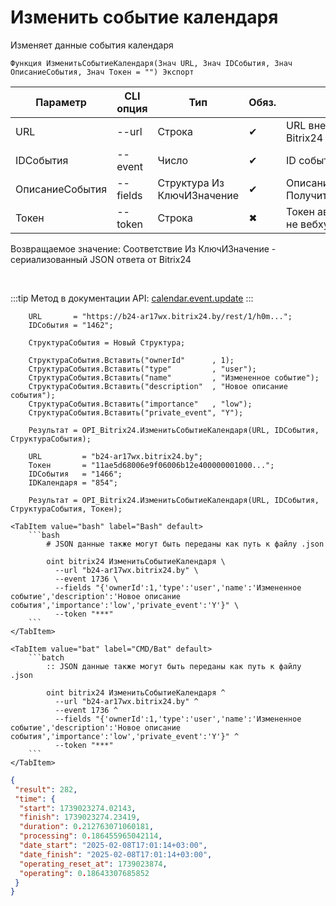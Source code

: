 ﻿---
sidebar_position: 2
description: Изменить событие календаря и другие функции для работы с Bitrix24 в Открытом пакете интеграций - бесплатной open-source библиотеке интеграций для 1С:Предприятие 8, OneScript и CLI
keywords: [1C, 1С, 1С:Предприятие, 1С:Предприятие 8.3, API, Интеграция, Сервисы, Обмен, OneScript, CLI, Bitrix24]
---


# Изменить событие календаря
 Изменяет данные события календаря



`Функция ИзменитьСобытиеКалендаря(Знач URL, Знач IDСобытия, Знач ОписаниеСобытия, Знач Токен = "") Экспорт`

  | Параметр | CLI опция | Тип | Обяз. | Назначение |
  |-|-|-|-|-|
  | URL | --url | Строка | &#x2714; | URL внешнего вебхука или адрес Bitrix24 при использовании токена |
  | IDСобытия | --event | Число | &#x2714; | ID события календаря |
  | ОписаниеСобытия | --fields | Структура Из КлючИЗначение | &#x2714; | Описание события. См. ПолучитьСтруктуруСобытияКалендаря |
  | Токен | --token | Строка | &#x2716; | Токен авторизации, если используется не вебхук |

  
  Возвращаемое значение:   Соответствие Из КлючИЗначение - сериализованный JSON ответа от Bitrix24

<br/>

:::tip
Метод в документации API: [calendar.event.update](https://apidocs.bitrix24.ru/api-reference/calendar/calendar-event/calendar-event-update.html)
:::
<br/>



```bsl title="Пример использования для 1С:Предприятие/OneScript"
    URL       = "https://b24-ar17wx.bitrix24.by/rest/1/h0m...";
    IDСобытия = "1462";

    СтруктураСобытия = Новый Структура;

    СтруктураСобытия.Вставить("ownerId"      , 1);
    СтруктураСобытия.Вставить("type"         , "user");
    СтруктураСобытия.Вставить("name"         , "Измененное событие");
    СтруктураСобытия.Вставить("description"  , "Новое описание события");
    СтруктураСобытия.Вставить("importance"   , "low");
    СтруктураСобытия.Вставить("private_event", "Y");

    Результат = OPI_Bitrix24.ИзменитьСобытиеКалендаря(URL, IDСобытия, СтруктураСобытия);

    URL         = "b24-ar17wx.bitrix24.by";
    Токен       = "11ae5d68006e9f06006b12e400000001000...";
    IDСобытия   = "1466";
    IDКалендаря = "854";

    Результат = OPI_Bitrix24.ИзменитьСобытиеКалендаря(URL, IDСобытия, СтруктураСобытия, Токен);
```
    

 <Tabs>
  
    <TabItem value="bash" label="Bash" default>
        ```bash
            # JSON данные также могут быть переданы как путь к файлу .json
            
            oint bitrix24 ИзменитьСобытиеКалендаря \
              --url "b24-ar17wx.bitrix24.by" \
              --event 1736 \
              --fields "{'ownerId':1,'type':'user','name':'Измененное событие','description':'Новое описание события','importance':'low','private_event':'Y'}" \
              --token "***"
        ```
    </TabItem>
  
    <TabItem value="bat" label="CMD/Bat" default>
        ```batch
            :: JSON данные также могут быть переданы как путь к файлу .json
            
            oint bitrix24 ИзменитьСобытиеКалендаря ^
              --url "b24-ar17wx.bitrix24.by" ^
              --event 1736 ^
              --fields "{'ownerId':1,'type':'user','name':'Измененное событие','description':'Новое описание события','importance':'low','private_event':'Y'}" ^
              --token "***"
        ```
    </TabItem>
</Tabs>


```json title="Результат"
{
 "result": 282,
 "time": {
  "start": 1739023274.02143,
  "finish": 1739023274.23419,
  "duration": 0.212763071060181,
  "processing": 0.186455965042114,
  "date_start": "2025-02-08T17:01:14+03:00",
  "date_finish": "2025-02-08T17:01:14+03:00",
  "operating_reset_at": 1739023874,
  "operating": 0.18643307685852
 }
}
```
